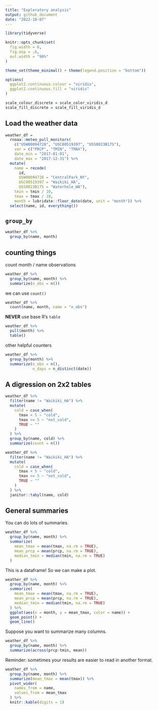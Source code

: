 ```yaml
---
title: "Exploratory analysis"
output: github_document
date: "2022-10-07"
---
```

```r
library(tidyverse)

knitr::opts_chunk$set(
  fig.width = 6,
  fig.asp = .6,
  out.width = "90%"
)

theme_set(theme_minimal() + theme(legend.position = "bottom"))

options(
  ggplot2.continuous.colour = "viridis",
  ggplot2.continuous.fill = "viridis"
)

scale_colour_discrete = scale_color_viridis_d
scale_fill_discrete = scale_fill_viridis_d
```


## Load the weather data 

```r
weather_df =  
  rnoaa::meteo_pull_monitors(
    c("USW00094728", "USC00519397", "USS0023B17S"),
    var = c("PRCP", "TMIN", "TMAX"), 
    date_min = "2017-01-01",
    date_max = "2017-12-31") %>%
  mutate(
    name = recode(
      id, 
      USW00094728 = "CentralPark_NY", 
      USC00519397 = "Waikiki_HA",
      USS0023B17S = "Waterhole_WA"),
    tmin = tmin / 10,
    tmax = tmax / 10,
    month = lubridate::floor_date(date, unit = "month")) %>%
  select(name, id, everything())
```



## `group_by`

```r
weather_df %>%
  group_by(name, month)
```


## counting things

count month / name observations

```r
weather_df %>%
  group_by(name, month) %>%
  summarize(n_obs = n())
```

we can use `count()`

```r
weather_df %>%
  count(name, month, name = "n_obs")
```

**NEVER** use base R's `table` 

```r
weather_df %>%
  pull(month) %>%
  table()
```



other helpful counters

```r
weather_df %>%
  group_by(month) %>%
  summarize(n_obs = n(),
            n_days = n_distinct(date))
```


## A digression on 2x2 tables 

```r
weather_df %>%
  filter(name != "Waikiki_HA") %>%
  mutate(
    cold = case_when(
      tmax < 5 ~ "cold",
      tmax >= 5 ~ "not_cold",
      TRUE ~ ""
    )
  ) %>%
  group_by(name, cold) %>%
  summarize(count = n()) 
```

```r
weather_df %>%
  filter(name != "Waikiki_HA") %>%
  mutate(
    cold = case_when(
      tmax < 5 ~ "cold",
      tmax >= 5 ~ "not_cold",
      TRUE ~ ""
    )
  ) %>%
  janitor::tabyl(name, cold)
```


## General summaries

You can do lots of summaries.

```r
weather_df %>%
  group_by(name, month) %>%
  summarize(
    mean_tmax = mean(tmax, na.rm = TRUE),
    mean_prcp = mean(prcp, na.rm = TRUE),
    median_tmin = median(tmin, na.rm = TRUE)
  )
```

This is a dataframe! So we can make a plot. 

```r
weather_df %>%
  group_by(name, month) %>%
  summarize(
    mean_tmax = mean(tmax, na.rm = TRUE),
    mean_prcp = mean(prcp, na.rm = TRUE),
    median_tmin = median(tmin, na.rm = TRUE)
  ) %>%
  ggplot(aes(x = month, y = mean_tmax, color = name)) +
  geom_point() +
  geom_line()
```

Suppose you want to summarize many columns.

```r
weather_df %>%
  group_by(name, month) %>%
  summarize(across(prcp:tmin, mean))
```

Reminder: sometimes your results are easier to read in another format.

```r
weather_df %>%
  group_by(name, month) %>%
  summarize(mean_tmax = mean(tmax)) %>%
  pivot_wider(
    names_from = name,
    values_from = mean_tmax
  ) %>%
  knitr::kable(digits = 1)
```









